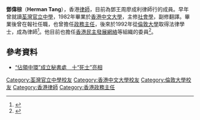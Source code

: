 '''鄧偉棕'''（'''Herman Tang'''），香港[[律師|律師]]，目前為鄧王周廖成利律師行的成員。早年曾就讀[[荃灣官立中學|荃灣官立中學]]，1982年畢業於[[香港中文大學|香港中文大學]]，主修[[社會學|社會學]]，副修翻譯。畢業後曾在報社任職，也曾擔任[[政務主任|政務主任]]，後來於1992年從[[倫敦大學|倫敦大學]]取得法律學士，成為律師<ref>{{Cite web |url=http://www.twc.com.hk/herman.html |title=HERMAN TANG 鄧偉棕律師 - 歡迎光臨鄧王周廖成利律師行 |accessdate=2013-04-30 |archive-date=2014-03-08 |archive-url=https://web.archive.org/web/20140308010134/http://www.twc.com.hk/herman.html |dead-url=no }}</ref>。他目前也擔任[[香港民主發展網絡|香港民主發展網絡]]等組織的委員<ref>{{Cite web |url=http://www.hkddn.org/about/about2.htm |title=關於我們 - 香港民主發展網絡 |accessdate=2013-04-30 |archive-date=2016-03-07 |archive-url=https://web.archive.org/web/20160307125409/http://hkddn.org/about/about2.htm |dead-url=no }}</ref>。

==參考資料==
{{reflist}}
* [http://www.chinareviewnews.com/doc/1025/1/9/3/102519330.html?coluid=93&kindid=8170&docid=102519330&mdate=0429001510 “佔領中環”成立秘書處　十“死士”亮相] {{Wayback|url=http://www.chinareviewnews.com/doc/1025/1/9/3/102519330.html?coluid=93&kindid=8170&docid=102519330&mdate=0429001510 |date=20190613233046 }}
[[Category:荃灣官立中學校友|Category:荃灣官立中學校友]]
[[Category:香港中文大學校友|Category:香港中文大學校友]]
[[Category:倫敦大學校友|Category:倫敦大學校友]]
[[Category:香港律師|Category:香港律師]]
[[Category:香港政務主任|Category:香港政務主任]]